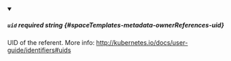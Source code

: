 
<details className="config-field" data-expandable="false" open>
<summary>

##### `uid` <span className="config-field-required" data-required="false">required</span> <span className="config-field-type">string</span> <span className="config-field-default"></span> <span className="config-field-enum"></span> {#spaceTemplates-metadata-ownerReferences-uid}

UID of the referent.
More info: http://kubernetes.io/docs/user-guide/identifiers#uids

</summary>



</details>
